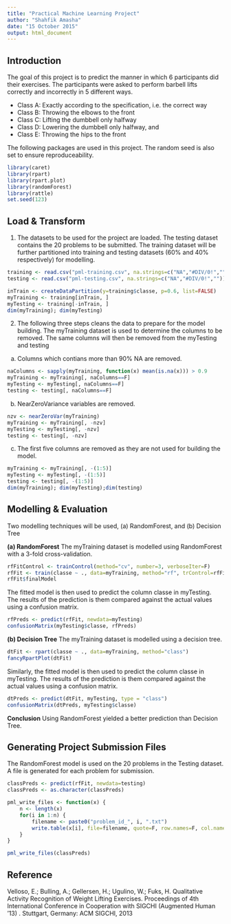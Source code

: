 ```yaml
---
title: "Practical Machine Learning Project"
author: "Shahfik Amasha"
date: "15 October 2015"
output: html_document
---
```


Introduction
------------
The goal of this project is to predict the manner in which 6 participants did their exercises. The participants were asked to perform barbell lifts correctly and incorrectly in 5 different ways.

- Class A: Exactly according to the specification, i.e. the correct way
- Class B: Throwing the elbows to the front
- Class C: Lifting the dumbbell only halfway
- Class D: Lowering the dumbbell only halfway, and
- Class E: Throwing the hips to the front

The following packages are used in this project. The random seed is also set to ensure reproduceability.
```r
library(caret)
library(rpart)
library(rpart.plot)
library(randomForest)
library(rattle)
set.seed(123)
```

Load & Transform
----------------
1. The datasets to be used for the project are loaded. The testing dataset contains the 20 problems to be submitted. The training dataset will be further partitioned into training and testing datasets (60% and 40% respectively) for modelling.


```r
training <- read.csv("pml-training.csv", na.strings=c("NA","#DIV/0!",""))
testing <- read.csv("pml-testing.csv", na.strings=c("NA","#DIV/0!",""))

inTrain <- createDataPartition(y=training$classe, p=0.6, list=FALSE)
myTraining <- training[inTrain, ]
myTesting <- training[-inTrain, ]
dim(myTraining); dim(myTesting)
```

2. The following three steps cleans the data to prepare for the model building. The myTraining dataset is used to determine the columns to be removed. The same columns will then be removed from the myTesting and testing

a) Columns which contians more than 90% NA are removed.

```r
naColumns <- sapply(myTraining, function(x) mean(is.na(x))) > 0.9
myTraining <- myTraining[, naColumns==F]
myTesting <- myTesting[, naColumns==F]
testing <- testing[, naColumns==F]
```

b) NearZeroVariance variables are removed.

```r
nzv <- nearZeroVar(myTraining)
myTraining <- myTraining[, -nzv]
myTesting <- myTesting[, -nzv]
testing <- testing[, -nzv]
```

c) The first five columns are removed as they are not used for building the model.

```r
myTraining <- myTraining[, -(1:5)]
myTesting <- myTesting[, -(1:5)]
testing <- testing[, -(1:5)]
dim(myTraining); dim(myTesting);dim(testing)
```

Modelling & Evaluation
----------------------
Two modelling techniques will be used, (a) RandomForest, and (b) Decision Tree

**(a) RandomForest**
The myTraining dataset is modelled using RandomForest with a 3-fold cross-validation.

```r
rfFitControl <- trainControl(method="cv", number=3, verboseIter=F)
rfFit <- train(classe ~ ., data=myTraining, method="rf", trControl=rfFitControl)
rfFit$finalModel
```

The fitted model is then used to predict the column classe in myTesting. The results of the prediction is them compared against the actual values using a confusion matrix. 

```r
rfPreds <- predict(rfFit, newdata=myTesting)
confusionMatrix(myTesting$classe, rfPreds)
```

**(b) Decision Tree**
The myTraining dataset is modelled using a decision tree.
```r
dtFit <- rpart(classe ~ ., data=myTraining, method="class")
fancyRpartPlot(dtFit)
```
Similarly, the fitted model is then used to predict the column classe in myTesting. The results of the prediction is them compared against the actual values using a confusion matrix. 
```r
dtPreds <- predict(dtFit, myTesting, type = "class")
confusionMatrix(dtPreds, myTesting$classe)
```
**Conclusion**
Using RandomForest yielded a better prediction than Decision Tree.

Generating Project Submission Files
-----------------------------------
The RandomForest model is used on the 20 problems in the Testing dataset. A file is generated for each problem for submission.
```r
classPreds <- predict(rfFit, newdata=testing)
classPreds <- as.character(classPreds)

pml_write_files <- function(x) {
    n <- length(x)
    for(i in 1:n) {
        filename <- paste0("problem_id_", i, ".txt")
        write.table(x[i], file=filename, quote=F, row.names=F, col.names=F)
    }
}

pml_write_files(classPreds)
```


Reference
---------
Velloso, E.; Bulling, A.; Gellersen, H.; Ugulino, W.; Fuks, H. Qualitative Activity Recognition of Weight Lifting Exercises. Proceedings of 4th International Conference in Cooperation with SIGCHI (Augmented Human '13) . Stuttgart, Germany: ACM SIGCHI, 2013